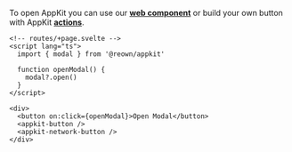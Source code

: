 To open AppKit you can use our [**web component**](../../core/components) or build your own button with AppKit [**actions**](../../core/actions.mdx#open-and-close-the-modal).

```svelte
<!-- routes/+page.svelte -->
<script lang="ts">
  import { modal } from '@reown/appkit'

  function openModal() {
    modal?.open()
  }
</script>

<div>
  <button on:click={openModal}>Open Modal</button>
  <appkit-button />
  <appkit-network-button />
</div>
```

